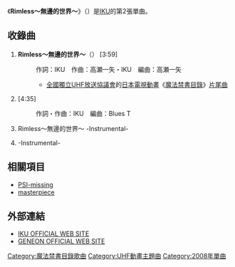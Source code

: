 {{Notability Unreferenced|time=2019-08-30T00:06:03+00:00}}
{{unreferenced|time=2019-08-30T00:06:03+00:00}}
{{Infobox Single
| Name           = Rimless～無邊的世界～
| Artist         = [[IKU|IKU]]
| Album          = [[ユアウエア|ユアウエア]]
| A-side         = 
| B-side         = 
| Released       = 2008年11月26日
| Format         = [[單曲|單曲]]
| Recorded       = 2008年
| Genre          = [[J-POP|J-POP]]（[[動畫歌曲|動畫歌曲]]）
| Length         = 17分20秒
| Label          = Geneon Universal Entertainment Japan, LLC.
| Writer         = IKU、[[高瀬一矢|高瀬一矢]]、[[Blues_T|Blues T]]
| Producer       = 高瀬一矢（[[I've|I've]]）
| Reviews        = 
| Chart position = * 週間最高順位55位（[[ORICON|ORICON]]）
| Last single    = [[音のない夜空に/木の芽風|音のない夜空に／木の芽風]]<br />（2008年）
| This single    = '''Rimless～無邊的世界～'''<br />（2008年）
| Next single    = [[誓い言_〜スコシだけもう一度〜|誓い言〜スコシだけもう一度〜]]<br />（2009年）
}}
《'''Rimless～無邊的世界～'''》（{{lang|ja|Rimless〜フチナシノセカイ〜}}）是[[IKU|IKU]]的第2張單曲。

== 收錄曲 ==
# '''Rimless～無邊的世界～'''（{{lang|ja|Rimless〜フチナシノセカイ〜}}） [3:59]
#: 作詞：IKU　作曲：高瀬一矢・IKU　編曲：高瀬一矢
#:* [[全國獨立UHF放送協議會|全國獨立UHF放送協議會]]的[[日本電視動畫|日本電視動畫]]《[[魔法禁書目錄|魔法禁書目錄]]》[[片尾曲|片尾曲]]
# '''{{lang|ja|名残の月}}''' [4:35]
#: 作詞・作曲：IKU　編曲：Blues T
# Rimless～無邊的世界～ -Instrumental-
# {{lang|ja|名残の月}} -Instrumental-

== 相關項目 ==
* [[PSI-missing|PSI-missing]]
* [[masterpiece|masterpiece]]

== 外部連結 ==
* [https://web.archive.org/web/20080716011826/http://www.iku.vc/ IKU OFFICIAL WEB SITE]
* [https://web.archive.org/web/20090306081912/http://www.geneon-ent.co.jp/ GENEON OFFICIAL WEB SITE]

{{魔法禁書目錄}}
[[Category:魔法禁書目錄歌曲|Category:魔法禁書目錄歌曲]]
[[Category:UHF動畫主題曲|Category:UHF動畫主題曲]]
[[Category:2008年單曲|Category:2008年單曲]]